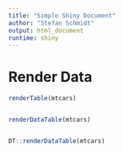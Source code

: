 ```yaml
---
title: "Simple Shiny Document"
author: "Stefan Schmidt"
output: html_document
runtime: shiny
---
```


# Render Data

```r
renderTable(mtcars)


renderDataTable(mtcars)


DT::renderDataTable(mtcars)
```